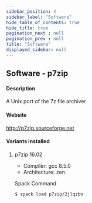```yaml
---
sidebar_position: 4
sidebar_label: "Software"
hide_table_of_contents: true
hide_title: true
pagination_next : null
pagination_prev : null
title: "Software"
displayed_sidebar: null
---
```


## Software - p7zip


#### Description
A Unix port of the 7z file archiver

#### Website
http://p7zip.sourceforge.net

#### Variants installed

1. p7zip 16.02

    - Compiler: gcc 8.5.0
    - Architecture: zen

    Spack Command
    ```bash
    $ spack load p7zip/2jlqzbn
    ```
